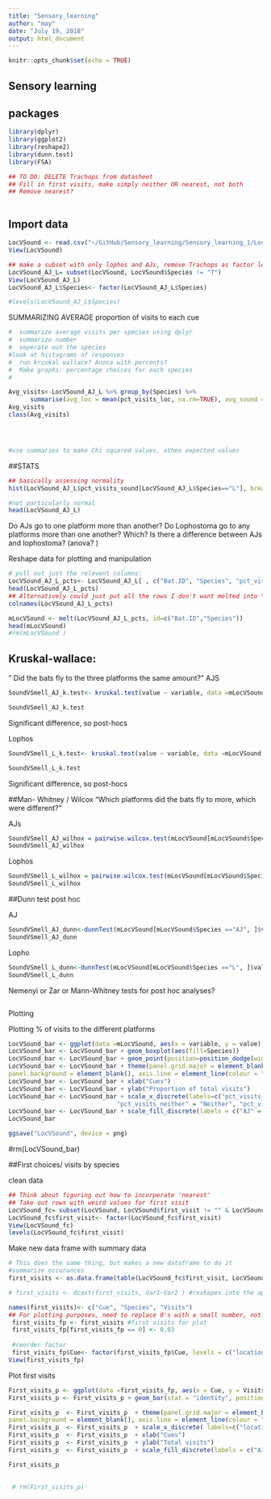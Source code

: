 ```yaml
---
title: "Sensory_learning"
author: "may"
date: "July 19, 2018"
output: html_document
---
```


```r
knitr::opts_chunk$set(echo = TRUE)
```


## Sensory learning

## packages
```r
library(dplyr)
library(ggplot2)
library(reshape2)
library(dunn.test)
library(FSA)

```

```r
## TO DO: DELETE Trachops from datasheet
## Fill in first visits, make simply neither OR nearest, not both
## Remove nearest?



```

## Import data 
```r
LocVSound <- read.csv("~/GitHub/Sensory_learning/Sensory_learning_1/LocVSound_5.2.18.csv")
View(LocVSound)

## make a subset with only lophos and AJs, remove Trachops as factor level
LocVSound_AJ_L= subset(LocVSound, LocVSound$Species != "T")
View(LocVSound_AJ_L)
LocVSound_AJ_L$Species<- factor(LocVSound_AJ_L$Species)

#levels(LocVSound_AJ_L$Species)
```

SUMMARIZING AVERAGE proportion of visits to each cue
```r
#  summarize average visits per species using dplyr
#  summarize number
#  seperate out the species
#look at histograms of responses
#  run kruskal wallace? Anova with percents? 
#  Make graphs: percentage choices for each species
# 

Avg_visits<-LocVSound_AJ_L %>% group_by(Species) %>%
      summarise(avg_loc = mean(pct_visits_loc, na.rm=TRUE), avg_sound = mean(pct_visits_sound, na.rm=TRUE),avg_neither = mean(pct_visits_neither, na.rm=TRUE) )
Avg_visits
class(Avg_visits)




#use summaries to make Chi squared values, athen expected values

```




##STATS


```r
## basically assessing normality
hist(LocVSound_AJ_L$pct_visits_sound[LocVSound_AJ_L$Species=="L"], breaks=6)

#not particularly normal
head(LocVSound_AJ_L)
```



Do AJs go to one platform more than another? 
Do Lophostoma go to any platforms more than one another? 
Which? 
Is there a difference between AJs and lophostoma? (anova? )

Reshape data for plotting and manipulation
```r
# pull out just the relevent columns: 
LocVSound_AJ_L_pcts<- LocVSound_AJ_L[ , c("Bat.ID", "Species", "pct_visits_loc", "pct_visits_sound", "pct_visits_neither", "pct_visits_nearest")]
head(LocVSound_AJ_L_pcts)
## Alternatively could just put all the rows I don't want melted into "id" in the following fuction. 
colnames(LocVSound_AJ_L_pcts)

mLocVSound <- melt(LocVSound_AJ_L_pcts, id=c("Bat.ID","Species"))
head(mLocVSound)
#rm(mLocVSound )
```


## Kruskal-wallace: 
" Did the bats fly to the three platforms the same amount?"
AJS
```r
SoundVSmell_AJ_k.test<- kruskal.test(value ~ variable, data =mLocVSound[mLocVSound$Species =="AJ", ] )

SoundVSmell_AJ_k.test
```
Significant difference, so post-hocs

Lophos
```r
SoundVSmell_L_k.test<- kruskal.test(value ~ variable, data =mLocVSound[mLocVSound$Species =="L", ] )

SoundVSmell_L_k.test
```
Significant difference, so post-hocs

##Man- Whitney / Wilcox
"Which platforms did the bats fly to more, which were different?"

AJs
```r

SoundVSmell_AJ_wilhox = pairwise.wilcox.test(mLocVSound[mLocVSound$Species =="AJ", ]$value,  mLocVSound[mLocVSound$Species =="AJ", ]$variable, p.adjust.method=p.adjust.methods)
SoundVSmell_AJ_wilhox
```

Lophos
```r

SoundVSmell_L_wilhox = pairwise.wilcox.test(mLocVSound[mLocVSound$Species =="L", ]$value,  mLocVSound[mLocVSound$Species =="L", ]$variable, p.adjust.method=p.adjust.methods)
SoundVSmell_L_wilhox
```

##Dunn test post hoc

AJ
```r

SoundVSmell_AJ_dunn<-dunnTest(mLocVSound[mLocVSound$Species =="AJ", ]$value,  mLocVSound[mLocVSound$Species =="AJ", ]$variable, method="holm", kw=TRUE)
SoundVSmell_AJ_dunn

```

Lopho
```r

SoundVSmell_L_dunn<-dunnTest(mLocVSound[mLocVSound$Species =="L", ]$value,  mLocVSound[mLocVSound$Species =="L", ]$variable, method="holm", kw=TRUE)
SoundVSmell_L_dunn

```


Nemenyi or Zar or Mann-Whitney tests for post hoc analyses?
```r

```

Plotting




Plotting % of visits to the different platforms

```r
LocVSound_bar <- ggplot(data =mLocVSound, aes(x = variable, y = value))
LocVSound_bar <- LocVSound_bar + geom_boxplot(aes(fill=Species))
LocVSound_bar <- LocVSound_bar + geom_point(position=position_dodge(width=0.75), aes(group=Species), alpha = 1/4) #makes points semi-transparent
LocVSound_bar <- LocVSound_bar + theme(panel.grid.major = element_blank(), panel.grid.minor = element_blank(),
panel.background = element_blank(), axis.line = element_line(colour = "black"), axis.text = element_text(colour = "black"), legend.text = element_text(face = "italic"))  #gets rid of background, makes legend italic
LocVSound_bar <- LocVSound_bar + xlab("Cues")
LocVSound_bar <- LocVSound_bar + ylab("Proportion of total visits")
LocVSound_bar <- LocVSound_bar + scale_x_discrete(labels=c("pct_visits_loc" = "Location", "pct_visits_sound" = "Sound",
                              "pct_visits_neither" = "Neither", "pct_visits_nearest" = "Nearest"))  # Relabelling X axis
LocVSound_bar <- LocVSound_bar + scale_fill_discrete(labels = c("AJ" = "A. jamaicensis", "L" = "L. silvicolum"))
LocVSound_bar

ggsave("LocVSound", device = png)
```
#rm(LocVSound_bar)


##First choices/ visits by species

clean data
```r
## Think about figuring out how to incorperate 'nearest'
## Take out rows with weird values for first visit
LocVSound_fc= subset(LocVSound, LocVSound$first_visit != "" & LocVSound$first_visit != "neither, nearest")
LocVSound_fc$first_visit<- factor(LocVSound_fc$first_visit)
View(LocVSound_fc)
levels(LocVSound_fc$first_visit)
```

Make new data frame with summary data
```r
# This does the same thing, but makes a new dataframe to do it
#summarize occurances
first_visits <- as.data.frame(table(LocVSound_fc$first_visit, LocVSound_fc$Species)) #summarized by species into table

# first_visits <- dcast(first_visits, Var1~Var2 ) #reshapes into the appropriate format

names(first_visits)<- c("Cue", "Species", "Visits")
## For plotting purposes, need to replace 0's with a small number, not meaningful
 first_visits_fp <- first_visits #first visits for plot
 first_visits_fp[first_visits_fp == 0] <- 0.03 
 
 #reorder factor
 first_visits_fp$Cue<- factor(first_visits_fp$Cue, levels = c("location", "sound", "neither"))
View(first_visits_fp)

```


Plot first visits
```r
First_visits_p <- ggplot(data =first_visits_fp, aes(x = Cue, y = Visits, fill = Species ))
First_visits_p <- First_visits_p + geom_bar(stat = "identity", position=position_dodge()) # need stat = identity bc just not jsut counting occurances in datasheet

First_visits_p  <- First_visits_p  + theme(panel.grid.major = element_blank(), panel.grid.minor = element_blank(),
panel.background = element_blank(), axis.line = element_line(colour = "black"), axis.text = element_text(colour = "black"), legend.text = element_text(face = "italic"))  #gets rid of background, makes legend italic
First_visits_p  <- First_visits_p  + scale_x_discrete( labels=c("location" = "Location", "sound" = "Sound","neither" = "Neither"))  # Relabelling X axis #rearrange bars
First_visits_p  <- First_visits_p  + xlab("Cues")
First_visits_p  <- First_visits_p  + ylab("Total visits")
First_visits_p  <- First_visits_p  + scale_fill_discrete(labels = c("AJ" = "A. jamaicensis", "L" = "L. silvicolum", "T" = "T. cirrhosus"))

First_visits_p

  
 # rm(First_visits_p)
```



